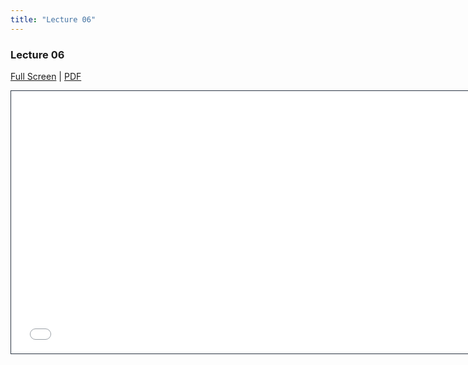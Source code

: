 ```yaml
---
title: "Lecture 06"
---
```


### Lecture 06
[Full Screen](lecture-06.qmd) | [PDF](lecture-06.pdf) 

```{=html}
<iframe class="slide-deck" src="lecture-06.html" height="420" width="747" style="border: 1px solid #2e3846;"></iframe>
```

